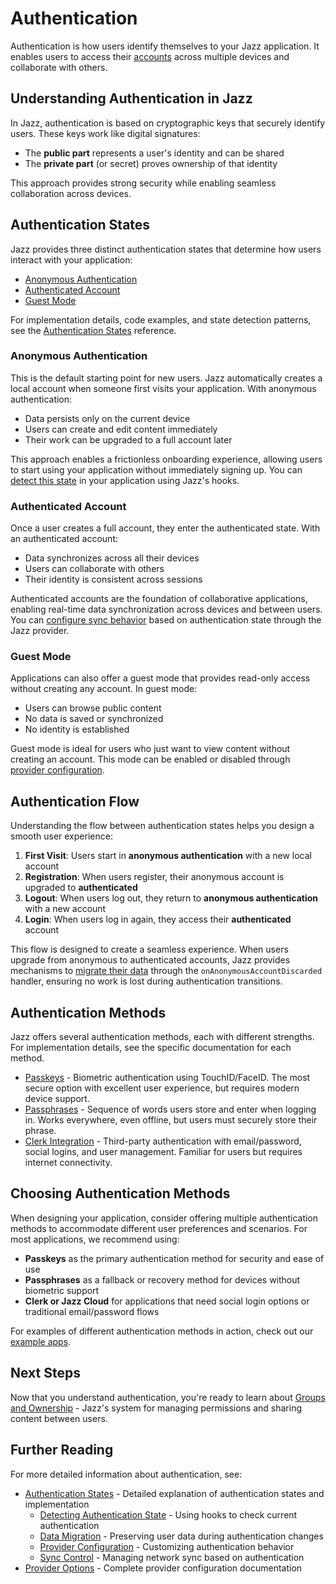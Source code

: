 
# Authentication

Authentication is how users identify themselves to your Jazz application. It enables users to access their [accounts](/docs/building-with-jazz/accounts) across multiple devices and collaborate with others.

## Understanding Authentication in Jazz

In Jazz, authentication is based on cryptographic keys that securely identify users. These keys work like digital signatures:

- The **public part** represents a user's identity and can be shared
- The **private part** (or secret) proves ownership of that identity

This approach provides strong security while enabling seamless collaboration across devices.

## Authentication States

Jazz provides three distinct authentication states that determine how users interact with your application:
- [Anonymous Authentication](#anonymous-authentication)
- [Authenticated Account](#authenticated-account)
- [Guest Mode](#guest-mode)

For implementation details, code examples, and state detection patterns, see the [Authentication States](/docs/authentication/authentication-states) reference.

### Anonymous Authentication

This is the default starting point for new users. Jazz automatically creates a local account when someone first visits your application. With anonymous authentication:

- Data persists only on the current device
- Users can create and edit content immediately
- Their work can be upgraded to a full account later

This approach enables a frictionless onboarding experience, allowing users to start using your application without immediately signing up. You can [detect this state](/docs/authentication/authentication-states#detecting-authentication-state) in your application using Jazz's hooks.

### Authenticated Account

Once a user creates a full account, they enter the authenticated state. With an authenticated account:

- Data synchronizes across all their devices
- Users can collaborate with others
- Their identity is consistent across sessions

Authenticated accounts are the foundation of collaborative applications, enabling real-time data synchronization across devices and between users. You can [configure sync behavior](/docs/authentication/authentication-states#controlling-sync-for-different-authentication-states) based on authentication state through the Jazz provider.

### Guest Mode

Applications can also offer a guest mode that provides read-only access without creating any account. In guest mode:

- Users can browse public content
- No data is saved or synchronized
- No identity is established

Guest mode is ideal for users who just want to view content without creating an account. This mode can be enabled or disabled through [provider configuration](/docs/authentication/authentication-states#configuring-guest-mode-access).

## Authentication Flow

Understanding the flow between authentication states helps you design a smooth user experience:

1. **First Visit**: Users start in **anonymous authentication** with a new local account
2. **Registration**: When users register, their anonymous account is upgraded to **authenticated**
3. **Logout**: When users log out, they return to **anonymous authentication** with a new account
4. **Login**: When users log in again, they access their **authenticated** account

This flow is designed to create a seamless experience. When users upgrade from anonymous to authenticated accounts, Jazz provides mechanisms to [migrate their data](/docs/authentication/authentication-states#migrating-data-from-anonymous-to-authenticated-account) through the `onAnonymousAccountDiscarded` handler, ensuring no work is lost during authentication transitions.

## Authentication Methods

Jazz offers several authentication methods, each with different strengths. For implementation details, see the specific documentation for each method.

- [Passkeys](/docs/authentication/passkey) - Biometric authentication using TouchID/FaceID. The most secure option with excellent user experience, but requires modern device support.
- [Passphrases](/docs/authentication/passphrase) - Sequence of words users store and enter when logging in. Works everywhere, even offline, but users must securely store their phrase.
- [Clerk Integration](/docs/authentication/clerk) - Third-party authentication with email/password, social logins, and user management. Familiar for users but requires internet connectivity.

## Choosing Authentication Methods

When designing your application, consider offering multiple authentication methods to accommodate different user preferences and scenarios. For most applications, we recommend using:

- **Passkeys** as the primary authentication method for security and ease of use
- **Passphrases** as a fallback or recovery method for devices without biometric support
- **Clerk or Jazz Cloud** for applications that need social login options or traditional email/password flows

For examples of different authentication methods in action, check out our [example apps](/docs/examples).

## Next Steps

Now that you understand authentication, you're ready to learn about [Groups and Ownership](/docs/building-with-jazz/groups) - Jazz's system for managing permissions and sharing content between users.

## Further Reading

For more detailed information about authentication, see:
- [Authentication States](/docs/authentication/authentication-states) - Detailed explanation of authentication states and implementation
  - [Detecting Authentication State](/docs/authentication/authentication-states#detecting-authentication-state) - Using hooks to check current authentication
  - [Data Migration](/docs/authentication/authentication-states#migrating-data-from-anonymous-to-authenticated-account) - Preserving user data during authentication changes
  - [Provider Configuration](/docs/authentication/authentication-states#provider-configuration-for-authentication) - Customizing authentication behavior
  - [Sync Control](/docs/authentication/authentication-states#controlling-sync-for-different-authentication-states) - Managing network sync based on authentication
- [Provider Options](/docs/project-setup/providers/#additional-options) - Complete provider configuration documentation
